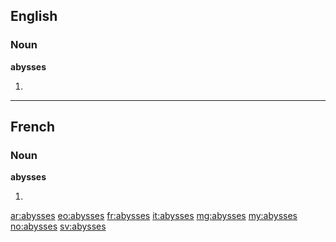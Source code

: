 ==English==

===Noun===
'''abysses'''

# {{plural of|abyss}}

----

==French==

===Noun===
'''abysses''' {{m}}

# {{plural of|abysse|lang=fr}}

[[ar:abysses]]
[[eo:abysses]]
[[fr:abysses]]
[[it:abysses]]
[[mg:abysses]]
[[my:abysses]]
[[no:abysses]]
[[sv:abysses]]